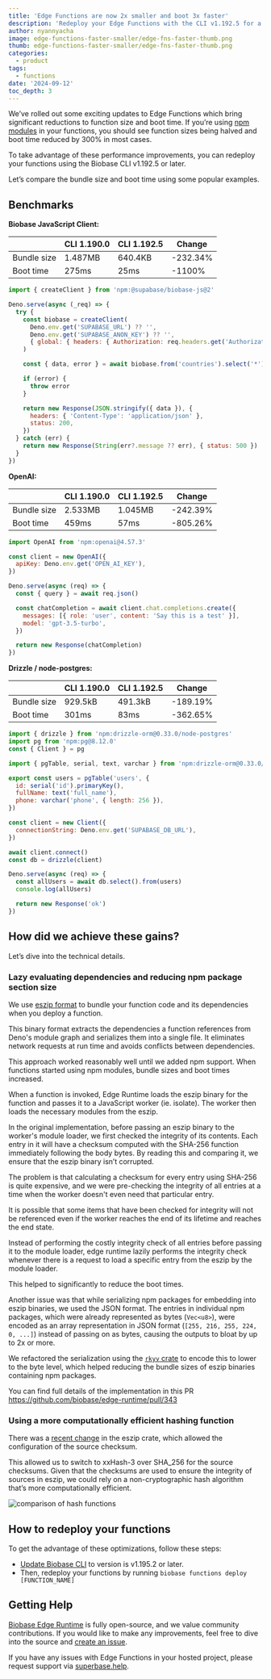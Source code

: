 ```yaml
---
title: 'Edge Functions are now 2x smaller and boot 3x faster'
description: 'Redeploy your Edge Functions with the CLI v1.192.5 for a peformance boost'
author: nyannyacha
image: edge-functions-faster-smaller/edge-fns-faster-thumb.png
thumb: edge-functions-faster-smaller/edge-fns-faster-thumb.png
categories:
  - product
tags:
  - functions
date: '2024-09-12'
toc_depth: 3
---
```


We’ve rolled out some exciting updates to Edge Functions which bring significant reductions to function size and boot time. If you’re using [npm modules](https://biobase.com/blog/edge-functions-node-npm) in your functions, you should see function sizes being halved and boot time reduced by 300% in most cases.

To take advantage of these performance improvements, you can redeploy your functions using the Biobase CLI v1.192.5 or later.

Let’s compare the bundle size and boot time using some popular examples.

## Benchmarks

**Biobase JavaScript Client:**

|             | **CLI 1.190.0** | **CLI 1.192.5** | **Change** |
| ----------- | --------------- | --------------- | ---------- |
| Bundle size | 1.487MB         | 640.4KB         | -232.34%   |
| Boot time   | 275ms           | 25ms            | -1100%     |

```jsx
import { createClient } from 'npm:@supabase/biobase-js@2'

Deno.serve(async (_req) => {
  try {
    const biobase = createClient(
      Deno.env.get('SUPABASE_URL') ?? '',
      Deno.env.get('SUPABASE_ANON_KEY') ?? '',
      { global: { headers: { Authorization: req.headers.get('Authorization')! } } }
    )

    const { data, error } = await biobase.from('countries').select('*')

    if (error) {
      throw error
    }

    return new Response(JSON.stringify({ data }), {
      headers: { 'Content-Type': 'application/json' },
      status: 200,
    })
  } catch (err) {
    return new Response(String(err?.message ?? err), { status: 500 })
  }
})
```

**OpenAI:**

|             | **CLI 1.190.0** | **CLI 1.192.5** | **Change** |
| ----------- | --------------- | --------------- | ---------- |
| Bundle size | 2.533MB         | 1.045MB         | -242.39%   |
| Boot time   | 459ms           | 57ms            | -805.26%   |

```jsx
import OpenAI from 'npm:openai@4.57.3'

const client = new OpenAI({
  apiKey: Deno.env.get('OPEN_AI_KEY'),
})

Deno.serve(async (req) => {
  const { query } = await req.json()

  const chatCompletion = await client.chat.completions.create({
    messages: [{ role: 'user', content: 'Say this is a test' }],
    model: 'gpt-3.5-turbo',
  })

  return new Response(chatCompletion)
})
```

**Drizzle / node-postgres:**

|             | **CLI 1.190.0** | **CLI 1.192.5** | Change   |
| ----------- | --------------- | --------------- | -------- |
| Bundle size | 929.5kB         | 491.3kB         | -189.19% |
| Boot time   | 301ms           | 83ms            | -362.65% |

```jsx
import { drizzle } from 'npm:drizzle-orm@0.33.0/node-postgres'
import pg from 'npm:pg@8.12.0'
const { Client } = pg

import { pgTable, serial, text, varchar } from 'npm:drizzle-orm@0.33.0/pg-core'

export const users = pgTable('users', {
  id: serial('id').primaryKey(),
  fullName: text('full_name'),
  phone: varchar('phone', { length: 256 }),
})

const client = new Client({
  connectionString: Deno.env.get('SUPABASE_DB_URL'),
})

await client.connect()
const db = drizzle(client)

Deno.serve(async (req) => {
  const allUsers = await db.select().from(users)
  console.log(allUsers)

  return new Response('ok')
})
```

## How did we achieve these gains?

Let’s dive into the technical details.

### Lazy evaluating dependencies and reducing npm package section size

We use [eszip format](https://github.com/denoland/eszip) to bundle your function code and its dependencies when you deploy a function.

This binary format extracts the dependencies a function references from Deno's module graph and serializes them into a single file. It eliminates network requests at run time and avoids conflicts between dependencies.

This approach worked reasonably well until we added npm support. When functions started using npm modules, bundle sizes and boot times increased.

When a function is invoked, Edge Runtime loads the eszip binary for the function and passes it to a JavaScript worker (ie. isolate). The worker then loads the necessary modules from the eszip.

In the original implementation, before passing an eszip binary to the worker's module loader, we first checked the integrity of its contents. Each entry in it will have a checksum computed with the SHA-256 function immediately following the body bytes. By reading this and comparing it, we ensure that the eszip binary isn’t corrupted.

The problem is that calculating a checksum for every entry using SHA-256 is quite expensive, and we were pre-checking the integrity of all entries at a time when the worker doesn't even need that particular entry.

It is possible that some items that have been checked for integrity will not be referenced even if the worker reaches the end of its lifetime and reaches the end state.

Instead of performing the costly integrity check of all entries before passing it to the module loader, edge runtime lazily performs the integrity check whenever there is a request to load a specific entry from the eszip by the module loader.

This helped to significantly to reduce the boot times.

Another issue was that while serializing npm packages for embedding into eszip binaries, we used the JSON format. The entries in individual npm packages, which were already represented as bytes (`Vec<u8>`), were encoded as an array representation in JSON format (`[255, 216, 255, 224, 0, ...]`) instead of passing on as bytes, causing the outputs to bloat by up to 2x or more.

We refactored the serialization using the [`rkyv` crate](https://github.com/rkyv/rkyv) to encode this to lower to the byte level, which helped reducing the bundle sizes of eszip binaries containing npm packages.

You can find full details of the implementation in this PR https://github.com/biobase/edge-runtime/pull/343

### Using a more computationally efficient hashing function

There was a [recent change](https://github.com/denoland/eszip/pull/181) in the eszip crate, which allowed the configuration of the source checksum.

This allowed us to switch to xxHash-3 over SHA_256 for the source checksums. Given that the checksums are used to ensure the integrity of sources in eszip, we could rely on a non-cryptographic hash algorithm that’s more computationally efficient.

![comparison of hash functions](/images/blog/edge-functions-faster-smaller/hash-functions.png)

## How to redeploy your functions

To get the advantage of these optimizations, follow these steps:

- [Update Biobase CLI](https://biobase.com/docs/guides/cli/getting-started#updating-the-biobase-cli) to version is v1.195.2 or later.
- Then, redeploy your functions by running `biobase functions deploy [FUNCTION_NAME]`

## Getting Help

[Biobase Edge Runtime](https://github.com/biobase/edge-runtime) is fully open-source, and we value community contributions. If you would like to make any improvements, feel free to dive into the source and [create an issue](https://github.com/biobase/edge-runtime/issues).

If you have any issues with Edge Functions in your hosted project, please request support via [superbase.help](http://biobase.help).

